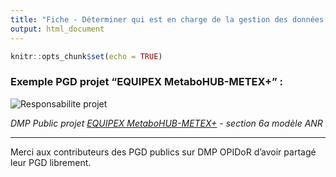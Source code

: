 ```yaml
---
title: "Fiche - Déterminer qui est en charge de la gestion des données du projet"
output: html_document
---
```


```r
knitr::opts_chunk$set(echo = TRUE)
```

### Exemple PGD projet **"EQUIPEX MetaboHUB-METEX+" :** 

![](images/exemple_PGD_resp_projet.png "Responsabilite projet")

*DMP Public projet [EQUIPEX MetaboHUB-METEX+](https://dmp.opidor.fr/plans/13271/export.pdf?export%5Bquestion_headings%5D=true) - section 6a modèle ANR*

------------------------------------------------------------------------

Merci aux contributeurs des PGD publics sur DMP OPIDoR d'avoir partagé leur PGD librement.
